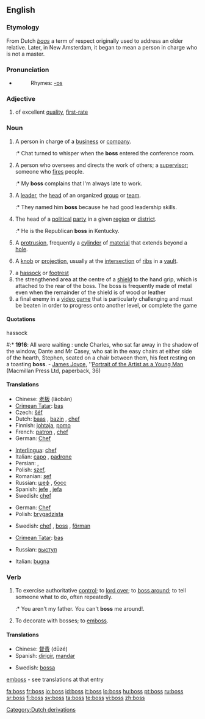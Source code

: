 ==English==

===Etymology===
From Dutch ''[[baas]]'' a term of respect originally used to address an older relative. Later, in New Amsterdam, it began to mean a person in charge who is not a master.

===Pronunciation===
* {{audio|en-us-boss.ogg|Audio (US)}}
*: Rhymes: [[Rhymes:English:-ɒs|-ɒs]]

===Adjective===
{{en-adj|-}}

# {{slang}} of excellent [[quality]], [[first-rate]]

===Noun===
{{en-noun|es}}

# A person in charge of a [[business]] or [[company]].
#:* Chat turned to whisper when the '''boss''' entered the conference room.
# A person who oversees and directs the work of others; a [[supervisor]]; someone who [[fires]] people.
#:* My '''boss''' complains that I'm always late to work.
# A [[leader]], the [[head]] of an organized [[group]] or [[team]].
#:* They named him '''boss''' because he had good leadership skills.
# The head of a [[political]] [[party]] in a given [[region]] or [[district]].
#:* He is the Republican '''boss''' in Kentucky.
# {{context|mechanical}} A [[protrusion]], frequently a [[cylinder]] of [[material]] that extends beyond a [[hole]].
# {{architecture}} A [[knob]] or [[projection]], usually at the [[intersection]] of [[rib]]s in a [[vault]].
# a [[hassock]] or [[footrest]]
# the strengthened area at the centre of a [[shield]] to the hand grip, which is attached to the rear of the boss. The boss is frequently made of metal even when the remainder of the shield is of wood or leather
# a final enemy in a [[video game]] that is particularly challenging and must be beaten in order to progress onto another level, or complete the game

====Quotations====
;hassock
#:* '''1916''': All were waiting : uncle Charles, who sat far away in the shadow of the window, Dante and Mr Casey, who sat in the easy chairs at either side of the hearth, Stephen, seated on a chair between them, his feet resting on a toasting '''boss'''. - [[w:James Joyce|James Joyce]], ''[[w:Portrait of the Artist as a Young Man|Portrait of the Artist as a Young Man]] (Macmillan Press Ltd, paperback, 36)

====Translations====
{{trans-top|person in charge}}
* Chinese: [[老板]] (lǎobǎn)
* [[Crimean Tatar]]: [[baş#Crimean Tatar|baş]]
* Czech: [[šéf]] {{m}}
* Dutch: [[baas]] {{m}}, [[bazin]] {{f}}, [[chef]] {{m}}
* Finnish: [[johtaja]], [[pomo]] {{qualifier|informal}}
* French: [[patron]] {{m}}, [[chef]] {{m}}
* German: [[Chef]] {{m}}
{{trans-mid}}
* [[Interlingua]]: [[chef]]
* Italian: [[capo]] {{m}}, [[padrone]] {{m}}
* Persian: {{fa-Arab|[[مدیر]]}} {{m}}, {{fa-Arab|[[کارفرما]]}} {{m}}
* Polish: [[szef]], {{m}}
* Romanian: [[şef]] {{m}}
* Russian: [[шеф]] {{m}}, [[босс]] {{m}}
* Spanish: [[jefe]] {{m}}, [[jefa]] {{f}}
* Swedish: [[chef]] {{c}}
{{trans-bottom}}

{{trans-top|supervisor}}
* German: [[Chef]] {{m}}
* Polish: [[brygadzista]] {{m}}
{{trans-mid}}
* Swedish: [[chef]] {{c}}, [[#Swedish|boss]] {{c}}, [[förman]] {{c}}
{{trans-bottom}}

{{trans-top|leader, head of an organised team}}
{{trans-mid}}
{{trans-bottom}}

{{trans-top|head of a political party}}
* [[Crimean Tatar]]: [[baş#Crimean Tatar|baş]]
{{trans-mid}}
{{trans-bottom}}

{{trans-top|(''mechanical'') a protrusion}}
* Russian: [[выступ]] {{m}}
{{trans-mid}}
{{trans-bottom}}

{{trans-top|(''architecture'') knob or protrusion}}
* Italian: [[bugna]] {{f}}
{{trans-mid}}
{{trans-bottom}}

{{trans-top|a hassock or footrest}}
{{trans-mid}}
{{trans-bottom}}
{{trans-top|centre of a shield}}
{{trans-mid}}
{{trans-bottom}}

===Verb===
{{en-verb|boss|es}}

# To exercise authoritative [[control]]; to [[lord over]]; to [[boss around]]; to tell someone what to do, often repeatedly.
#:* You aren't my father. You can't '''boss''' me around!.
# {{rare}} To decorate with bosses; to [[emboss]].

====Translations====
{{trans-top|to exercise authority}}
* Chinese: [[督责]] (dūzé)
* Spanish: [[dirigir]], [[mandar]]
{{trans-mid}}
* Swedish: [[bossa]]
{{trans-bottom}}

;[[emboss]] - see translations at that entry

[[Category:Dutch derivations]]

[[fa:boss]]
[[fr:boss]]
[[io:boss]]
[[id:boss]]
[[it:boss]]
[[lo:boss]]
[[hu:boss]]
[[pt:boss]]
[[ru:boss]]
[[sr:boss]]
[[fi:boss]]
[[sv:boss]]
[[ta:boss]]
[[te:boss]]
[[vi:boss]]
[[zh:boss]]